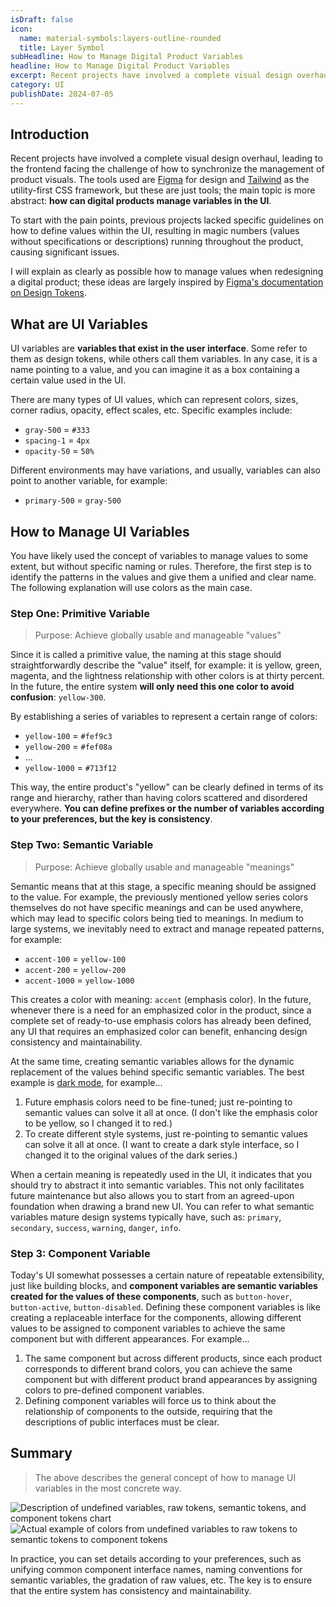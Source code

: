 ```yaml
---
isDraft: false
icon:
  name: material-symbols:layers-outline-rounded
  title: Layer Symbol
subHeadline: How to Manage Digital Product Variables
headline: How to Manage Digital Product Variables
excerpt: Recent projects have involved a complete visual design overhaul, leading to facing the challenge of how to synchronize the management of product visuals.
category: UI
publishDate: 2024-07-05
---
```


## Introduction

Recent projects have involved a complete visual design overhaul, leading to the frontend facing the challenge of how to synchronize the management of product visuals. The tools used are [Figma](https://www.figma.com/design/) for design and [Tailwind](https://tailwindcss.com/) as the utility-first CSS framework, but these are just tools; the main topic is more abstract: **how can digital products manage variables in the UI**.

To start with the pain points, previous projects lacked specific guidelines on how to define values within the UI, resulting in magic numbers (values without specifications or descriptions) running throughout the product, causing significant issues.

I will explain as clearly as possible how to manage values when redesigning a digital product; these ideas are largely inspired by [Figma's documentation on Design Tokens](https://help.figma.com/hc/en-us/articles/18490793776023-Update-1-Tokens-variables-and-styles).

## What are UI Variables

UI variables are **variables that exist in the user interface**. Some refer to them as design tokens, while others call them variables. In any case, it is a name pointing to a value, and you can imagine it as a box containing a certain value used in the UI.

There are many types of UI values, which can represent colors, sizes, corner radius, opacity, effect scales, etc. Specific examples include:

- `gray-500` = `#333`
- `spacing-1` = `4px`
- `opacity-50` = `50%`

Different environments may have variations, and usually, variables can also point to another variable, for example:

- `primary-500` = `gray-500`

## How to Manage UI Variables

You have likely used the concept of variables to manage values to some extent, but without specific naming or rules. Therefore, the first step is to identify the patterns in the values and give them a unified and clear name. The following explanation will use colors as the main case.

### Step One: Primitive Variable

> Purpose: Achieve globally usable and manageable "values"

Since it is called a primitive value, the naming at this stage should straightforwardly describe the "value" itself, for example: it is yellow, green, magenta, and the lightness relationship with other colors is at thirty percent. In the future, the entire system **will only need this one color to avoid confusion**: `yellow-300`.

By establishing a series of variables to represent a certain range of colors:

- `yellow-100` = `#fef9c3`
- `yellow-200` = `#fef08a`
- ...
- `yellow-1000` = `#713f12`

This way, the entire product's "yellow" can be clearly defined in terms of its range and hierarchy, rather than having colors scattered and disordered everywhere. **You can define prefixes or the number of variables according to your preferences, but the key is consistency**.

### Step Two: Semantic Variable

> Purpose: Achieve globally usable and manageable "meanings"

Semantic means that at this stage, a specific meaning should be assigned to the value. For example, the previously mentioned yellow series colors themselves do not have specific meanings and can be used anywhere, which may lead to specific colors being tied to meanings. In medium to large systems, we inevitably need to extract and manage repeated patterns, for example:

- `accent-100` = `yellow-100`
- `accent-200` = `yellow-200`
- `accent-1000` = `yellow-1000`

This creates a color with meaning: `accent` (emphasis color). In the future, whenever there is a need for an emphasized color in the product, since a complete set of ready-to-use emphasis colors has already been defined, any UI that requires an emphasized color can benefit, enhancing design consistency and maintainability.

At the same time, creating semantic variables allows for the dynamic replacement of the values behind specific semantic variables. The best example is [dark mode](https://www.webdong.dev/en/post/build-theme-the-right-way/), for example...

1. Future emphasis colors need to be fine-tuned; just re-pointing to semantic values can solve it all at once. (I don't like the emphasis color to be yellow, so I changed it to red.)
2. To create different style systems, just re-pointing to semantic values can solve it all at once. (I want to create a dark style interface, so I changed it to the original values of the dark series.)

When a certain meaning is repeatedly used in the UI, it indicates that you should try to abstract it into semantic variables. This not only facilitates future maintenance but also allows you to start from an agreed-upon foundation when drawing a brand new UI. You can refer to what semantic variables mature design systems typically have, such as: `primary`, `secondary`, `success`, `warning`, `danger`, `info`.

### Step 3: Component Variable

Today's UI somewhat possesses a certain nature of repeatable extensibility, just like building blocks, and **component variables are semantic variables created for the values of these components**, such as `button-hover`, `button-active`, `button-disabled`. Defining these component variables is like creating a replaceable interface for the components, allowing different values to be assigned to component variables to achieve the same component but with different appearances. For example...

1. The same component but across different products, since each product corresponds to different brand colors, you can achieve the same component but with different product brand appearances by assigning colors to pre-defined component variables.
2. Defining component variables will force us to think about the relationship of components to the outside, requiring that the descriptions of public interfaces must be clear.

## Summary

> The above describes the general concept of how to manage UI variables in the most concrete way.

![Description of undefined variables, raw tokens, semantic tokens, and component tokens chart](./product-token.webp)
![Actual example of colors from undefined variables to raw tokens to semantic tokens to component tokens](./product-token-2.webp)

In practice, you can set details according to your preferences, such as unifying common component interface names, naming conventions for semantic variables, the gradation of raw values, etc. The key is to ensure that the entire system has consistency and maintainability.
